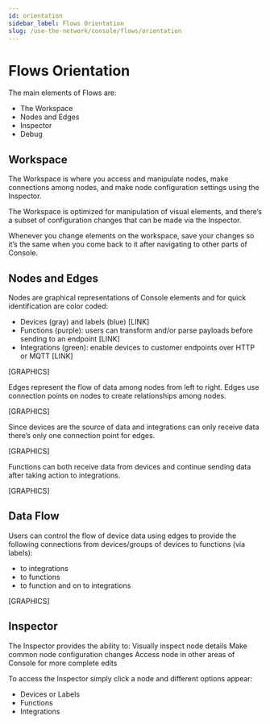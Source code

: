 ```yaml
---
id: orientation
sidebar_label: Flows Orientation
slug: /use-the-network/console/flows/orientation
---
```


# Flows Orientation


The main elements of Flows are:

- The Workspace
- Nodes and Edges
- Inspector
- Debug


## Workspace
The Workspace is where you access and manipulate nodes, make connections among nodes, and make node configuration settings using the Inspector. 

The Workspace is optimized for manipulation of visual elements, and there’s a subset of configuration changes that can be made via the Inspector. 

Whenever you change elements on the workspace, save your changes so it’s the same when you come back to it after navigating to other parts of Console.

## Nodes and Edges
Nodes are graphical representations of Console elements and for quick identification are color coded:

- Devices (gray) and labels (blue) [LINK]
- Functions (purple): users can transform and/or parse payloads before sending to an endpoint [LINK]
- Integrations (green): enable devices to customer endpoints over HTTP or MQTT [LINK]

[GRAPHICS]

Edges represent the flow of data among nodes from left to right. Edges use connection points on nodes to create relationships among nodes.

[GRAPHICS]

Since devices are the source of data and integrations can only receive data there’s only one connection point for edges. 

[GRAPHICS]

Functions can both receive data from devices and continue sending data after taking action to integrations. 

[GRAPHICS]

## Data Flow

Users can control the flow of device data using edges to provide the following connections from devices/groups of devices to functions (via labels):
- to integrations
- to functions
- to function and on to integrations

[GRAPHICS]

## Inspector 
The Inspector provides the ability to:
Visually inspect node details
Make common node configuration changes
Access node in other areas of Console for more complete edits

To access the Inspector simply click a node and different options appear:

- Devices or Labels
- Functions
- Integrations
